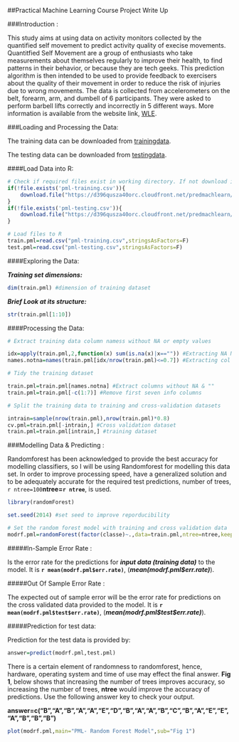 ##Practical Machine Learning Course Project Write Up 


###Introduction :

This study aims at using data on activity monitors collected by the quantified self movement to predict activity quality of execise movements. Quantitfied Self Movement are a group of enthusiasts who take measurements about themselves regularly to improve their health, to find patterns in their behavior, or because they are tech geeks. This prediction algorithm is then intended to be used to provide feedback to exercisers about the quality of their movement in order to reduce the risk of injuries due to wrong movements. The data is collected from accelerometers on the belt, forearm, arm, and dumbell of 6 participants. They were asked to perform barbell lifts correctly and incorrectly in 5 different ways. More information is available from the website link, [WLE](http://groupware.les.inf.puc-rio.br/har#weight_lifting_exercises).

###Loading and Processing the Data:

The training data can be downloaded from [trainingdata](https://d396qusza40orc.cloudfront.net/predmachlearn/pml-training.csv).

The testing data can be downloaded from [testingdata](https://d396qusza40orc.cloudfront.net/predmachlearn/pml-testing.csv).

####Load Data into R:

```r
# Check if required files exist in working directory. If not download it
if(!file.exists('pml-training.csv')){
    download.file("https://d396qusza40orc.cloudfront.net/predmachlearn/pml-training.csv",destfile="pml-training.csv")
}
if(!file.exists('pml-testing.csv')){
    download.file("https://d396qusza40orc.cloudfront.net/predmachlearn/pml-testing.csv",destfile="pml-training.csv")
}

# Load files to R
train.pml=read.csv("pml-training.csv",stringsAsFactors=F)
test.pml=read.csv("pml-testing.csv",stringsAsFactors=F)
```

####Exploring the Data:

***Training set dimensions:***

```r
dim(train.pml) #dimension of training dataset
```

***Brief Look at its structure:***

```r
str(train.pml[1:10])
```

####Processing the Data:

```r
# Extract training data column namess without NA or empty values

idx=apply(train.pml,2,function(x) sum(is.na(x)|x=="")) #Extracting NA Nos per column
names.notna=names(train.pml[idx/nrow(train.pml)<=0.7]) #Extracting col names with more than 70% NA and/or spaces

# Tidy the training dataset

train.pml=train.pml[names.notna] #Extract columns without NA & ""
train.pml=train.pml[-c(1:7)] #Remove first seven info columns

# Split the training data to training and cross-validation datasets

intrain=sample(nrow(train.pml),nrow(train.pml)*0.8)
cv.pml=train.pml[-intrain,] #Cross validation dataset
train.pml=train.pml[intrain,] #training dataset
```

###Modelling Data & Predicting :

Randomforest has been acknowledged to provide the best accuracy for modelling classifiers, so I will be  using Randomforest for modelling this data set. In order to improve processing speed, have a generalized solution and to be adequately accurate for the required test predictions, number of trees, `r ntree=100`**ntree=`r ntree`**, is used.


```r
library(randomForest)

set.seed(2014) #set seed to improve reporducibility

# Set the random forest model with training and cross validation data
modrf.pml=randomForest(factor(classe)~.,data=train.pml,ntree=ntree,keep.forest=T,xtest=cv.pml[-53],ytest=factor(cv.pml$classe))
```

#####In-Sample Error Rate :

Is the error rate for the predictions for ***input data (training data)*** to the model. It is  **`r mean(modrf.pml$err.rate)`**, (***mean(modrf.pml$err.rate)***).

#####Out Of Sample Error Rate :

The expected out of sample error will be the error rate for predictions on the cross validated data provided to the model. It is **`r mean(modrf.pml$test$err.rate)`**, (***mean(modrf.pml\$test\$err.rate)***).

#####Prediction for test data:

Prediction for the test data is provided by:

```r
answer=predict(modrf.pml,test.pml)
```

There is a certain element of randomness to randomforest, hence, hardware, operating system and time of use may effect the final answer. **Fig 1**, below shows that increasing the number of trees improves accuracy, so increasing the number of trees, **ntree** would improve the accuracy of predictions. Use the following answer key to check your output.

**answer=c("B","A","B","A","A","E","D","B","A","A","B","C","B","A","E","E","A","B","B","B")**

```r
plot(modrf.pml,main="PML- Random Forest Model",sub="Fig 1")
```







